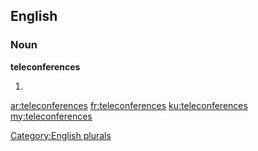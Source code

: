 ==English==

===Noun===
'''teleconferences'''

# {{plural of|teleconference}}

[[Category:English plurals]]

[[ar:teleconferences]]
[[fr:teleconferences]]
[[ku:teleconferences]]
[[my:teleconferences]]